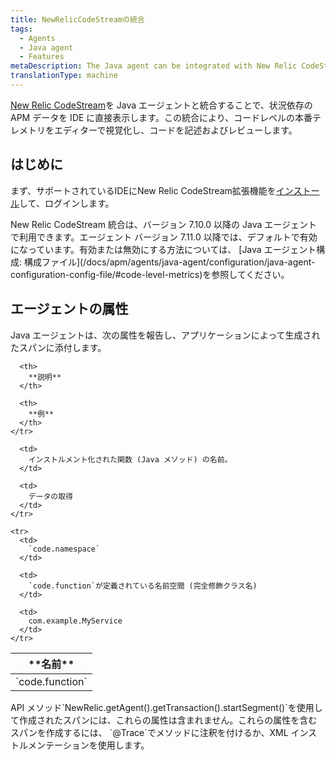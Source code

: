 ```yaml
---
title: NewRelicCodeStreamの統合
tags:
  - Agents
  - Java agent
  - Features
metaDescription: The Java agent can be integrated with New Relic CodeStream to provide code-level metrics.
translationType: machine
---
```


[New Relic CodeStream](/docs/codestream/how-use-codestream/performance-monitoring#code-level)を Java エージェントと統合することで、状況依存の APM データを IDE に直接表示します。この統合により、コードレベルの本番テレメトリをエディターで視覚化し、コードを記述およびレビューします。

## はじめに

まず、サポートされているIDEにNew Relic CodeStream拡張機能を[インストール](/docs/codestream/start-here/install-codestream)して、ログインします。

<Callout variant="important">
  New Relic CodeStream 統合は、バージョン 7.10.0 以降の Java エージェントで利用できます。エージェント バージョン 7.11.0 以降では、デフォルトで有効になっています。有効または無効にする方法については、 [Java エージェント構成: 構成ファイル](/docs/apm/agents/java-agent/configuration/java-agent-configuration-config-file/#code-level-metrics)を参照してください。
</Callout>

## エージェントの属性

Java エージェントは、次の属性を報告し、アプリケーションによって生成されたスパンに添付します。

<table>
  <thead>
    <tr>
      <th style={{ width: "200px" }}>
        **名前**
      </th>

      <th>
        **説明**
      </th>

      <th>
        **例**
      </th>
    </tr>
  </thead>

  <tbody>
    <tr>
      <td>
        `code.function`
      </td>

      <td>
        インストルメント化された関数 (Java メソッド) の名前。
      </td>

      <td>
        データの取得
      </td>
    </tr>

    <tr>
      <td>
        `code.namespace`
      </td>

      <td>
        `code.function`が定義されている名前空間 (完全修飾クラス名)
      </td>

      <td>
        com.example.MyService
      </td>
    </tr>
  </tbody>
</table>

<Callout variant="important">
  API メソッド`NewRelic.getAgent().getTransaction().startSegment()`を使用して作成されたスパンには、これらの属性は含まれません。これらの属性を含むスパンを作成するには、 `@Trace`でメソッドに注釈を付けるか、XML インストルメンテーションを使用します。
</Callout>